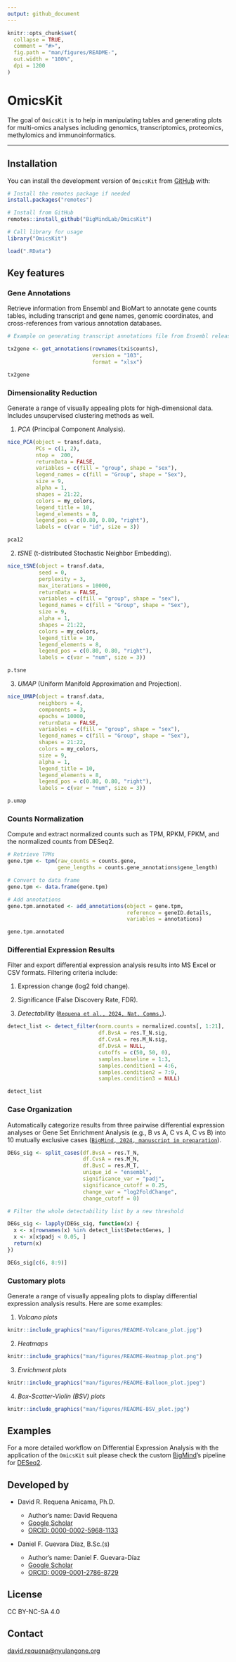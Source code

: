 ```yaml
---
output: github_document
---
```


<!-- README.md is generated from README.Rmd. Please edit that file -->

```r
knitr::opts_chunk$set(
  collapse = TRUE,
  comment = "#>",
  fig.path = "man/figures/README-",
  out.width = "100%",
  dpi = 1200
)
```

# OmicsKit

<!-- badges: start -->
<!-- badges: end -->

The goal of `OmicsKit` is to help in manipulating tables and generating plots for multi-omics analyses including genomics, transcriptomics, proteomics, methylomics and immunoinformatics.  

---

## Installation  

You can install the development version of `OmicsKit` from [GitHub](https://github.com/) with:  

``` r
# Install the remotes package if needed
install.packages("remotes")

# Install from GitHub
remotes::install_github("BigMindLab/OmicsKit")

# Call library for usage
library("OmicsKit")
```

```r
load(".RData")
```

## Key features  

### **Gene Annotations**  

Retrieve information from Ensembl and BioMart to annotate gene counts tables, including transcript and gene names, genomic coordinates, and cross-references from various annotation databases.  

``` r
# Example on generating transcript annotations file from Ensembl release 103

tx2gene <- get_annotations(rownames(txi$counts),
                           version = "103",
                           format = "xlsx")
```

```r
tx2gene
```

### **Dimensionality Reduction**  
Generate a range of visually appealing plots for high-dimensional data. Includes unsupervised clustering methods as well.  

1. *PCA* (Principal Component Analysis).  

```r
nice_PCA(object = transf.data,
         PCs = c(1, 2),
         ntop =  200,
         returnData = FALSE,
         variables = c(fill = "group", shape = "sex"),
         legend_names = c(fill = "Group", shape = "Sex"),
         size = 9,
         alpha = 1,
         shapes = 21:22,
         colors = my_colors,
         legend_title = 10,
         legend_elements = 8,
         legend_pos = c(0.80, 0.80, "right"),
         labels = c(var = "id", size = 3))
```

```r
pca12
```

2. *tSNE* (t-distributed Stochastic Neighbor Embedding).  

```r
nice_tSNE(object = transf.data,
          seed = 0,
          perplexity = 3,
          max_iterations = 10000,
          returnData = FALSE,
          variables = c(fill = "group", shape = "sex"),
          legend_names = c(fill = "Group", shape = "Sex"),
          size = 9,
          alpha = 1,
          shapes = 21:22,
          colors = my_colors,
          legend_title = 10,
          legend_elements = 8,
          legend_pos = c(0.80, 0.80, "right"),
          labels = c(var = "num", size = 3))
```

```r
p.tsne
```

3. *UMAP* (Uniform Manifold Approximation and Projection).  

```r
nice_UMAP(object = transf.data,
          neighbors = 4,
          components = 3,
          epochs = 10000,
          returnData = FALSE,
          variables = c(fill = "group", shape = "sex"),
          legend_names = c(fill = "Group", shape = "Sex"),
          shapes = 21:22,
          colors = my_colors,
          size = 9,
          alpha = 1,
          legend_title = 10,
          legend_elements = 8,
          legend_pos = c(0.80, 0.80, "right"),
          labels = c(var = "num", size = 3))
```

```r
p.umap
```

### **Counts Normalization**  
Compute and extract normalized counts such as TPM, RPKM, FPKM, and the normalized counts from DESeq2.  

``` r
# Retrieve TPMs
gene.tpm <- tpm(raw_counts = counts.gene,
                gene_lengths = counts.gene_annotations$gene_length)

# Convert to data frame
gene.tpm <- data.frame(gene.tpm)

# Add annotations
gene.tpm.annotated <- add_annotations(object = gene.tpm,
                                      reference = geneID.details,
                                      variables = annotations)
```

```r
gene.tpm.annotated
```

### **Differential Expression Results**  
Filter and export differential expression analysis results into MS Excel or CSV formats. Filtering criteria include:

1. Expression change (log2 fold change).

2. Significance (False Discovery Rate, FDR).

3. *Detectability* ([`Requena et al., 2024, Nat. Comms.`](#article)).

```r
detect_list <- detect_filter(norm.counts = normalized.counts[, 1:21],
                             df.BvsA = res.T_N.sig,
                             df.CvsA = res.M_N.sig,
                             df.DvsA = NULL,
                             cutoffs = c(50, 50, 0),
                             samples.baseline = 1:3,
                             samples.condition1 = 4:6,
                             samples.condition2 = 7:9,
                             samples.condition3 = NULL)
```

```r
detect_list
```

### **Case Organization**  
Automatically categorize results from three pairwise differential expression analyses or Gene Set Enrichment Analysis (e.g., B vs A, C vs A, C vs B) into 10 mutually exclusive cases ([`BigMind, 2024, manuscript in preparation`](#article)).

``` r
DEGs_sig <- split_cases(df.BvsA = res.T_N,
                        df.CvsA = res.M_N,
                        df.BvsC = res.M_T,
                        unique_id = "ensembl",
                        significance_var = "padj",
                        significance_cutoff = 0.25,
                        change_var = "log2FoldChange",
                        change_cutoff = 0)

# Filter the whole detectability list by a new threshold

DEGs_sig <- lapply(DEGs_sig, function(x) {
  x <- x[rownames(x) %in% detect_list$DetectGenes, ]
  x <- x[x$padj < 0.05, ]
  return(x)
})
```

```r
DEGs_sig[c(6, 8:9)]
```

### **Customary plots**
Generate a range of visually appealing plots to display differential expression analysis results. Here are some examples:

1. *Volcano plots*
    
```r
knitr::include_graphics("man/figures/README-Volcano_plot.jpg")
```

2. *Heatmaps*

```r
knitr::include_graphics("man/figures/README-Heatmap_plot.png")
```

3. *Enrichment plots*

```r
knitr::include_graphics("man/figures/README-Balloon_plot.jpeg")
```

4. *Box-Scatter-Violin (BSV) plots*

```r
knitr::include_graphics("man/figures/README-BSV_plot.jpg")
```

## Examples

For a more detailed workflow on Differential Expression Analysis with the application of the `OmicsKit` suit please check the custom [BigMind](https://github.com/BigMindLab)'s pipeline for [DESeq2](https://github.com/BigMindLab/DESeq2).

## Developed by

-   David R. Requena Anicama, Ph.D.

    -   Author's name: David Requena
    -   [Google Scholar](https://scholar.google.com/citations?user=uI01iS4AAAAJ&hl=en)
    -   [ORCID: 0000-0002-5968-1133](https://orcid.org/0000-0002-5968-1133)

-   Daniel F. Guevara Díaz, B.Sc.(s)

    -   Author's name: Daniel F. Guevara-Díaz
    -   [Google Scholar](https://scholar.google.com/citations?hl=en&user=tqT7vr8AAAAJ)
    -   [ORCID: 0009-0001-2786-8729](https://orcid.org/0009-0001-2786-8729)

## License

CC BY-NC-SA 4.0

## Contact

[david.requena\@nyulangone.org](mailto:david.requena@nyulangone.org)
